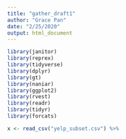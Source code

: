 ```yaml
---
title: "gather_draft1"
author: "Grace Pan"
date: "2/25/2020"
output: html_document
---
```


```r
library(janitor)
library(reprex)
library(tidyverse)
library(dplyr)
library(gt)
library(naniar)
library(ggplot2)
library(rvest)
library(readr)
library(tidyr)
library(forcats)
```

```r
x <- read_csv("yelp_subset.csv") %>%
 
```